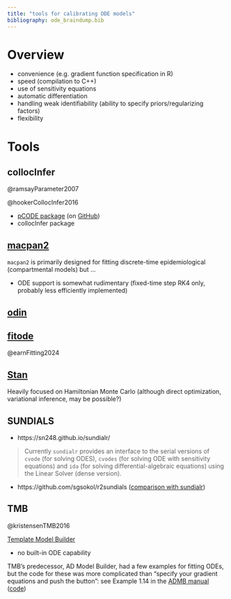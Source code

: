 ```yaml
---
title: "tools for calibrating ODE models"
bibliography: ode_braindump.bib
---
```


# Overview

* convenience (e.g. gradient function specification in R)
* speed (compilation to C++)
* use of sensitivity equations
* automatic differentiation
* handling weak identifiability (ability to specify priors/regularizing factors)
* flexibility

# Tools

## collocInfer

@ramsayParameter2007

@hookerCollocInfer2016

* [pCODE package](https://CRAN.R-project.org/package=pCODE) (on [GitHub](https://github.com/alex-haixuw/PCODE))
* collocInfer package

## [macpan2](https://canmod.github.io/macpan2)


`macpan2` is primarily designed for fitting discrete-time epidemiological (compartmental models) but ...

* ODE support is somewhat rudimentary (fixed-time step RK4 only, probably less efficiently implemented)

## [odin](https://mrc-ide.github.io/odin/)

## [fitode]()

@earnFitting2024

## [Stan](mc-stan.org)

Heavily focused on Hamiltonian Monte Carlo (although direct optimization, variational inference, may be possible?)

## SUNDIALS

* https://sn248.github.io/sundialr/

> Currently `sundialr` provides an interface to the serial versions of `cvode` (for solving ODES), `cvodes` (for solving ODE with sensitivity equations) and `ida` (for solving differential-algebraic equations) using the Linear Solver (dense version).

* https://github.com/sgsokol/r2sundials ([comparison with sundialr](https://github.com/sgsokol/r2sundials?tab=readme-ov-file#sundialr))

## TMB

@kristensenTMB2016

[Template Model Builder]()

* no built-in ODE capability

TMB's predecessor, AD Model Builder, had a few examples for fitting ODEs, but the code for these was more complicated than "specify your gradient equations and push the button": see
Example 1.14 in the [ADMB manual](https://github.com/admb-project/admb/releases/download/admb-12.3/admb-12.3.pdf) ([code](https://github.com/admb-project/admb/blob/dd6ccb3a46d44582455f76d9569b012918dc2338/examples/admb/chem_eng/chem_eng.tpl))



